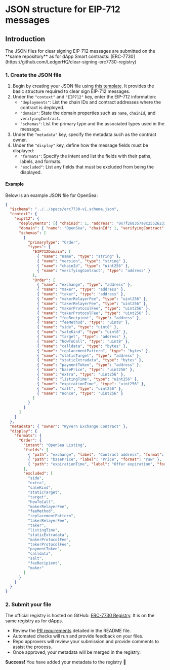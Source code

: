 
# JSON structure for EIP-712 messages

## Introduction

<Callout type="info" emoji="ℹ️">
  The JSON files for clear signing EIP-712 messages are submitted on the **same repository** as for  
  dApp Smart contracts: [ERC-7730](https://github.com/LedgerHQ/clear-signing-erc7730-registry)
</Callout>

### 1. Create the JSON file

1. Begin by creating your JSON file using [this template](https://github.com/LedgerHQ/clear-signing-erc7730-registry/blob/master/specs/templates/template-eip712.json). It provides the basic structure required to clear sign EIP-712 messages.
2. Under the `"context"` and `"EIP712"` key, enter the EIP-712 information:
	- `"deployments"`: List the chain IDs and contract addresses where the contract is deployed.
	- `"domain"`: State the domain properties such as `name`, `chainId`, and `verifyingContract`.
	- `"schemas"`: List the primary type and the associated types used in the message.
3. Under the `"metadata"` key, specify the metadata such as the contract owner.
4. Under the `"display"` key, define how the message fields must be displayed:
	- `"formats"`: Specify the intent and list the fields with their paths, labels, and formats.
	- `"excluded"`: List any fields that must be excluded from being the displayed.

#### Example 

Below is an example JSON file for OpenSea:

```json
{
  "$schema": "../../specs/erc7730-v1.schema.json",
  "context": {
    "eip712": {
      "deployments": [{ "chainId": 1, "address": "0x7f268357a8c2552623316e2562d90e642bb538e5" }],
      "domain": { "name": "OpenSea", "chainId": 1, "verifyingContract": "0x7f268357a8c2552623316e2562d90e642bb538e5" },
      "schemas": [
        {
          "primaryType": "Order",
          "types": {
            "EIP712Domain": [
              { "name": "name", "type": "string" },
              { "name": "version", "type": "string" },
              { "name": "chainId", "type": "uint256" },
              { "name": "verifyingContract", "type": "address" }
            ],
            "Order": [
              { "name": "exchange", "type": "address" },
              { "name": "maker", "type": "address" },
              { "name": "taker", "type": "address" },
              { "name": "makerRelayerFee", "type": "uint256" },
              { "name": "takerRelayerFee", "type": "uint256" },
              { "name": "makerProtocolFee", "type": "uint256" },
              { "name": "takerProtocolFee", "type": "uint256" },
              { "name": "feeRecipient", "type": "address" },
              { "name": "feeMethod", "type": "uint8" },
              { "name": "side", "type": "uint8" },
              { "name": "saleKind", "type": "uint8" },
              { "name": "target", "type": "address" },
              { "name": "howToCall", "type": "uint8" },
              { "name": "calldata", "type": "bytes" },
              { "name": "replacementPattern", "type": "bytes" },
              { "name": "staticTarget", "type": "address" },
              { "name": "staticExtradata", "type": "bytes" },
              { "name": "paymentToken", "type": "address" },
              { "name": "basePrice", "type": "uint256" },
              { "name": "extra", "type": "uint256" },
              { "name": "listingTime", "type": "uint256" },
              { "name": "expirationTime", "type": "uint256" },
              { "name": "salt", "type": "uint256" },
              { "name": "nonce", "type": "uint256" }
            ]
          }
        }
      ]
    }
  },
  "metadata": { "owner": "Wyvern Exchange Contract" },
  "display": {
    "formats": {
      "Order": {
        "intent": "OpenSea Listing",
        "fields": [
          { "path": "exchange", "label": "Contract address", "format": "raw" },
          { "path": "basePrice", "label": "Price", "format": "raw" },
          { "path": "expirationTime", "label": "Offer expiration", "format": "raw" }
        ],
        "excluded": [
          "side",
          "extra",
          "saleKind",
          "staticTarget",
          "target",
          "howToCall",
          "makerRelayerFee",
          "feeMethod",
          "replacementPattern",
          "takerRelayerFee",
          "taker",
          "listingTime",
          "staticExtradata",
          "makerProtocolFee",
          "takerProtocolFee",
          "paymentToken",
          "calldata",
          "salt",
          "feeRecipient",
          "maker"
        ]
      }
    }
  }
}
```

### 2. Submit your file

The official registry is hosted on GitHub: [ERC-7730 Registry](https://github.com/LedgerHQ/clear-signing-erc7730-registry). It is on the same registry as for dApps.  

- Review the [PR requirements](https://github.com/LedgerHQ/clear-signing-erc7730-registry/blob/master/README.md) detailed in the README file.  
- Automated checks will run and provide feedback on your files.  
- Repo approvers will review your submission and provide comments to assist the process.  
- Once approved, your metadata will be merged in the registry.  

**Success!** You have added your metadata to the registry 🎉
